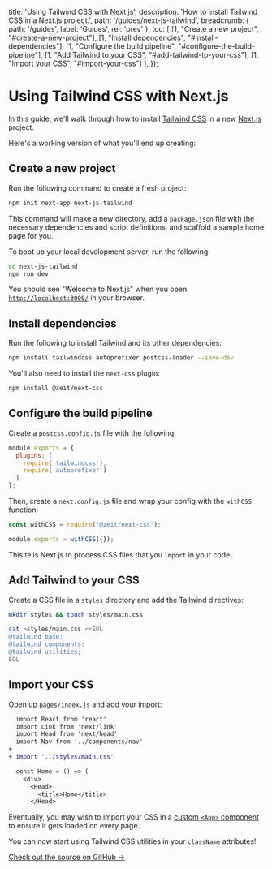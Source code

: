
  title: 'Using Tailwind CSS with Next.js',
  description: 'How to install Tailwind CSS in a Next.js project.',
  path: '/guides/next-js-tailwind',
  breadcrumb: {
    path: '/guides',
    label: 'Guides',
    rel: 'prev'
  },
  toc: [
    [1, "Create a new project", "#create-a-new-project"],
    [1, "Install dependencies", "#install-dependencies"],
    [1, "Configure the build pipeline", "#configure-the-build-pipeline"],
    [1, "Add Tailwind to your CSS", "#add-tailwind-to-your-css"],
    [1, "Import your CSS", "#import-your-css"]
  ],
});

# Using Tailwind CSS with Next.js

In this guide, we'll walk through how to install [Tailwind CSS](https://tailwindcss.com/) in a new [Next.js](https://nextjs.org/) project.

Here's a working version of what you'll end up creating:

<BrowserDemo
  url="https://next-js-tailwind.unstacked.now.sh"
  label="next-js-tailwind.unstacked.now.sh"
/>

<h2 id="create-a-new-project">
  <StepHeading step="1">Create a new project</StepHeading>
</h2>

Run the following command to create a fresh project:

```bash
npm init next-app next-js-tailwind
```

This command will make a new directory, add a `package.json` file with the necessary dependencies and script definitions, and scaffold a sample home page for you.

To boot up your local development server, run the following:

```bash
cd next-js-tailwind
npm run dev
```

You should see "Welcome to Next.js" when you open [`http://localhost:3000/`](http://localhost:3000/) in your browser.

<h2 id="install-dependencies">
  <StepHeading step="2">Install dependencies</StepHeading>
</h2>

Run the following to install Tailwind and its other dependencies:

```bash
npm install tailwindcss autoprefixer postcss-loader --save-dev
```

You'll also need to install the `next-css` plugin:

```bash
npm install @zeit/next-css
```

<h2 id="configure-the-build-pipeline">
  <StepHeading step="3">Configure the build pipeline</StepHeading>
</h2>

Create a `postcss.config.js` file with the following:

```js
module.exports = {
  plugins: [
    require('tailwindcss'),
    require('autoprefixer')
  ]
};
```

Then, create a `next.config.js` file and wrap your config with the `withCSS` function:

```js
const withCSS = require('@zeit/next-css');

module.exports = withCSS({});
```

This tells Next.js to process CSS files that you `import` in your code.

<h2 id="add-tailwind-to-your-css">
  <StepHeading step="4">Add Tailwind to your CSS</StepHeading>
</h2>

Create a CSS file in a `styles` directory and add the Tailwind directives:

```bash
mkdir styles && touch styles/main.css

cat >styles/main.css <<EOL
@tailwind base;
@tailwind components;
@tailwind utilities;
EOL
```

<h2 id="import-your-css">
  <StepHeading step="5">Import your CSS</StepHeading>
</h2>

Open up `pages/index.js` and add your import:

```diff
  import React from 'react'
  import Link from 'next/link'
  import Head from 'next/head'
  import Nav from '../components/nav'
+
+ import '../styles/main.css'

  const Home = () => (
    <div>
      <Head>
        <title>Home</title>
      </Head>
```

Eventually, you may wish to import your CSS in a [custom `<App>` component](https://nextjs.org/docs#custom-app) to ensure it gets loaded on every page.

You can now start using Tailwind CSS utilities in your `className` attributes!

[Check out the source on GitHub →](https://github.com/unstacked/next-js-tailwind)
